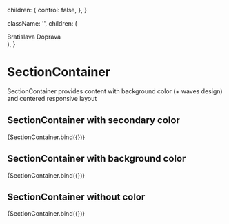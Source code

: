 
  children: {
    control: false,
  },
}

  className: '',
  children: (
    <div className="flex justify-between items-center h-40 border-2 border-solid border-black">
      <span>Bratislava</span>
      <span>Doprava</span>
    </div>
  ),
}

<Meta title="components/atoms/SectionContainer" decorators={[withDesign]} />

# SectionContainer

SectionContainer provides content with background color (+ waves design) and centered responsive layout

## SectionContainer with secondary color

<Canvas>
  <Story
    name="Secondary color"
    argTypes={argTypes}
    args={{
      ...defaultArgs,
      className: 'bg-secondary',
    }}
  >
    {SectionContainer.bind({})}
  </Story>
</Canvas>

## SectionContainer with background color

<Canvas>
  <Story
    name="Background color"
    argTypes={argTypes}
    args={{
      ...defaultArgs,
      className: 'bg-background',
    }}
  >
    {SectionContainer.bind({})}
  </Story>
</Canvas>

## SectionContainer without color

<Canvas>
  <Story
    name="No color"
    argTypes={argTypes}
    args={{
      ...defaultArgs,
      className: '',
    }}
  >
    {SectionContainer.bind({})}
  </Story>
</Canvas>

<ArgsTable of={SectionContainer} />
